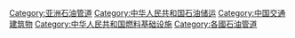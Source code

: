 [[Category:亚洲石油管道|Category:亚洲石油管道]]
[[Category:中华人民共和国石油储运|Category:中华人民共和国石油储运]]
[[Category:中国交通建筑物|Category:中国交通建筑物]]
[[Category:中华人民共和国燃料基础设施|Category:中华人民共和国燃料基础设施]]
[[Category:各國石油管道|Category:各國石油管道]]